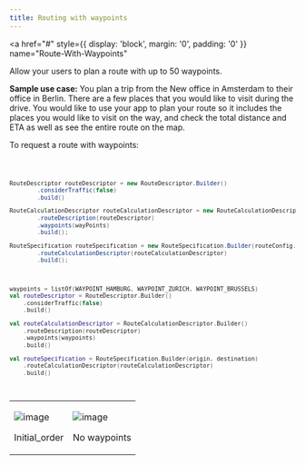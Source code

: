 ```yaml
---
title: Routing with waypoints
---
```


<a
  href="#"
  style={{ display: 'block', margin: '0', padding: '0' }}
  name="Route-With-Waypoints"
></a>

Allow your users to plan a route with up to 50 waypoints.

**Sample use case:** You plan a trip from the New office in Amsterdam to their office in Berlin.
There are a few places that you would like to visit during the drive. You would like to use your app
to plan your route so it includes the places you would like to visit on the way, and check the total
distance and ETA as well as see the entire route on the map.

To request a route with waypoints:

<Code>

```java
RouteDescriptor routeDescriptor = new RouteDescriptor.Builder()
        .considerTraffic(false)
        .build()

RouteCalculationDescriptor routeCalculationDescriptor = new RouteCalculationDescriptor.Builder()
        .routeDescription(routeDescriptor)
        .waypoints(wayPoints)
        .build();

RouteSpecification routeSpecification = new RouteSpecification.Builder(routeConfig.getOrigin(), routeConfig.getDestination())
        .routeCalculationDescriptor(routeCalculationDescriptor)
        .build();
```

```kotlin
waypoints = listOf(WAYPOINT_HAMBURG, WAYPOINT_ZURICH, WAYPOINT_BRUSSELS)
val routeDescriptor = RouteDescriptor.Builder()
    .considerTraffic(false)
    .build()

val routeCalculationDescriptor = RouteCalculationDescriptor.Builder()
    .routeDescription(routeDescriptor)
    .waypoints(waypoints)
    .build()

val routeSpecification = RouteSpecification.Builder(origin, destination)
    .routeCalculationDescriptor(routeCalculationDescriptor)
    .build()
```

</Code>

<table>
  <tbody>
    <tr>
      <td>
        <ContentWrapper maxWidth="350px" objectFit="contain">
          <p>
            <img
              src="../images/Route_with_waypointsInitial_order.png"
              alt="image"
            />
          </p>
        </ContentWrapper>
        <p>Initial_order</p>
      </td>
      <td>
        <ContentWrapper maxWidth="350px" objectFit="contain">
          <p>
            <img
              src="../images/Route_with_waypointsNo_waypoints.png"
              alt="image"
            />
          </p>
        </ContentWrapper>
        <p>No waypoints</p>
      </td>
    </tr>
  </tbody>
</table>